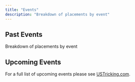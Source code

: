 ```yaml
---
title: "Events"
description: "Breakdown of placements by event"
---
```


## Past Events

Breakdown of placements by event
<RankingsByEvent />

## Upcoming Events

For a full list of upcoming events please see [USTricking.com](https://www.ustricking.com/rankings).


